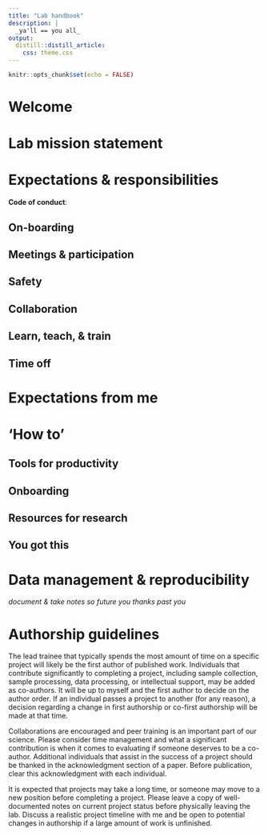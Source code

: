 ```yaml
---
title: "Lab handbook"
description: |
  _ya'll == you all_
output: 
  distill::distill_article:
    css: theme.css
---
```


```r
knitr::opts_chunk$set(echo = FALSE)
```

# Welcome

# Lab mission statement

# Expectations & responsibilities

**Code of conduct**:

## On-boarding

## Meetings & participation

## Safety

## Collaboration

## Learn, teach, & train

## Time off

# Expectations from me

# 'How to'

## Tools for productivity

## Onboarding

## Resources for research

## You got this

# Data management & reproducibility

_document & take notes so future you thanks past you_


# Authorship guidelines

The lead trainee that typically spends the most amount of time on a specific project will likely be the first author of published work. Individuals that contribute significantly to completing a project, including sample collection, sample processing, data processing, or intellectual support, may be added as co-authors. It will be up to myself and the first author to decide on the author order. If an individual passes a project to another (for any reason), a decision regarding a change in first authorship or co-first authorship will be made at that time. 

Collaborations are encouraged and peer training is an important part of our science. Please consider time management and what a significant contribution is when it comes to evaluating if someone deserves to be a co-author. Additional individuals that assist in the success of a project should be thanked in the acknowledgment section of a paper. Before publication, clear this acknowledgment with each individual. 

It is expected that projects may take a long time, or someone may move to a new position before completing a project. Please leave a copy of well-documented notes on current project status before physically leaving the lab. Discuss a realistic project timeline with me and be open to potential changes in authorship if a large amount of work is unfinished.


#

